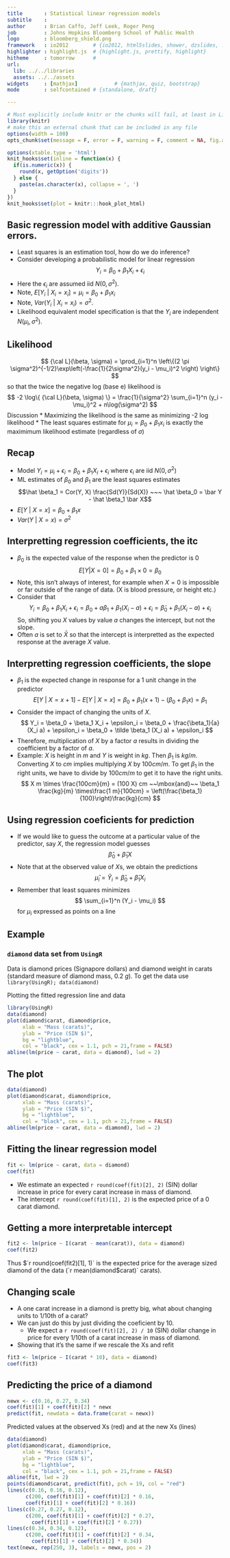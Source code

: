 ```yaml
---
title       : Statistical linear regression models
subtitle    : 
author      : Brian Caffo, Jeff Leek, Roger Peng
job         : Johns Hopkins Bloomberg School of Public Health
logo        : bloomberg_shield.png
framework   : io2012        # {io2012, html5slides, shower, dzslides, ...}
highlighter : highlight.js  # {highlight.js, prettify, highlight}
hitheme     : tomorrow      # 
url:
  lib: ../../libraries
  assets: ../../assets
widgets     : [mathjax]            # {mathjax, quiz, bootstrap}
mode        : selfcontained # {standalone, draft}

---
```

```r
# Must explicitly include knitr or the chunks will fail, at least in Linux
library(knitr)
# make this an external chunk that can be included in any file
options(width = 100)
opts_chunk$set(message = F, error = F, warning = F, comment = NA, fig.align = 'center', dpi = 100, tidy = F, cache.path = '.cache/', fig.path = 'fig/')

options(xtable.type = 'html')
knit_hooks$set(inline = function(x) {
  if(is.numeric(x)) {
    round(x, getOption('digits'))
  } else {
    paste(as.character(x), collapse = ', ')
  }
})
knit_hooks$set(plot = knitr:::hook_plot_html)
```
## Basic regression model with additive Gaussian errors.
* Least squares is an estimation tool, how do we do inference?
* Consider developing a probabilistic model for linear regression
$$
Y_i = \beta_0 + \beta_1 X_i + \epsilon_{i}
$$
* Here the $\epsilon_{i}$ are assumed iid $N(0, \sigma^2)$. 
* Note, $E[Y_i ~|~ X_i = x_i] = \mu_i = \beta_0 + \beta_1 x_i$
* Note, $Var(Y_i ~|~ X_i = x_i) = \sigma^2$.
* Likelihood equivalent model specification is that the $Y_i$ are independent $N(\mu_i, \sigma^2)$.


## Likelihood
$$
{\cal L}(\beta, \sigma)
= \prod_{i=1}^n \left\{(2 \pi \sigma^2)^{-1/2}\exp\left(-\frac{1}{2\sigma^2}(y_i - \mu_i)^2 \right) \right\}
$$
so that the twice the negative log (base e) likelihood is
$$
-2 \log\{ {\cal L}(\beta, \sigma) \}
= \frac{1}{\sigma^2} \sum_{i=1}^n (y_i - \mu_i)^2 + n\log(\sigma^2)
$$
Discussion
* Maximizing the likelihood is the same as minimizing -2 log likelihood
* The least squares estimate for $\mu_i = \beta_0 + \beta_1 x_i$ is exactly the maximimum likelihood estimate (regardless of $\sigma$)


## Recap
* Model $Y_i =  \mu_i + \epsilon_i = \beta_0 + \beta_1 X_i + \epsilon_i$ where $\epsilon_i$ are iid $N(0, \sigma^2)$
* ML estimates of $\beta_0$ and $\beta_1$ are the least squares estimates
  $$\hat \beta_1 = Cor(Y, X) \frac{Sd(Y)}{Sd(X)} ~~~ \hat \beta_0 = \bar Y - \hat \beta_1 \bar X$$
* $E[Y ~|~ X = x] = \beta_0 + \beta_1 x$
* $Var(Y ~|~ X = x) = \sigma^2$


## Interpretting regression coefficients, the itc
* $\beta_0$ is the expected value of the response when the predictor is 0
$$
E[Y | X = 0] =  \beta_0 + \beta_1 \times 0 = \beta_0
$$
* Note, this isn't always of interest, for example when $X=0$ is impossible or far outside of the range of data. (X is blood pressure, or height etc.) 
* Consider that 
$$
Y_i = \beta_0 + \beta_1 X_i + \epsilon_i
= \beta_0 + a \beta_1 + \beta_1 (X_i - a) + \epsilon_i
= \tilde \beta_0 + \beta_1 (X_i - a) + \epsilon_i
$$
So, shifting you $X$ values by value $a$ changes the intercept, but not the slope. 
* Often $a$ is set to $\bar X$ so that the intercept is interpretted as the expected response at the average $X$ value.


## Interpretting regression coefficients, the slope
* $\beta_1$ is the expected change in response for a 1 unit change in the predictor
$$
E[Y ~|~ X = x+1] - E[Y ~|~ X = x] =
\beta_0 + \beta_1 (x + 1) - (\beta_0 + \beta_1 x ) = \beta_1
$$
* Consider the impact of changing the units of $X$. 
$$
Y_i = \beta_0 + \beta_1 X_i + \epsilon_i
= \beta_0 + \frac{\beta_1}{a} (X_i a) + \epsilon_i
= \beta_0 + \tilde \beta_1 (X_i a) + \epsilon_i
$$
* Therefore, multiplication of $X$ by a factor $a$ results in dividing the coefficient by a factor of $a$. 
* Example: $X$ is height in $m$ and $Y$ is weight in $kg$. Then $\beta_1$ is $kg/m$. Converting $X$ to $cm$ implies multiplying $X$ by $100 cm/m$. To get $\beta_1$ in the right units, we have to divide by $100 cm /m$ to get it to have the right units. 
$$
X m \times \frac{100cm}{m} = (100 X) cm
~~\mbox{and}~~
\beta_1 \frac{kg}{m} \times\frac{1 m}{100cm} = 
\left(\frac{\beta_1}{100}\right)\frac{kg}{cm}
$$


## Using regression coeficients for prediction
* If we would like to guess the outcome at a particular
  value of the predictor, say $X$, the regression model guesses
  $$
  \hat \beta_0 + \hat \beta_1 X
  $$
* Note that at the observed value of $X$s, we obtain the
  predictions
  $$
  \hat \mu_i = \hat Y_i = \hat \beta_0 + \hat \beta_1 X_i
  $$
* Remember that least squares minimizes 
$$
\sum_{i=1}^n (Y_i - \mu_i)
$$
for $\mu_i$ expressed as points on a line


## Example
### `diamond` data set from `UsingR` 
Data is diamond prices (Signapore dollars) and diamond weight
in carats (standard measure of diamond mass, 0.2 $g$). To get the data use `library(UsingR); data(diamond)`

Plotting the fitted regression line and data
```r
library(UsingR)
data(diamond)
plot(diamond$carat, diamond$price,  
     xlab = "Mass (carats)", 
     ylab = "Price (SIN $)", 
     bg = "lightblue", 
     col = "black", cex = 1.1, pch = 21,frame = FALSE)
abline(lm(price ~ carat, data = diamond), lwd = 2)
```


## The plot
```r
data(diamond)
plot(diamond$carat, diamond$price,  
     xlab = "Mass (carats)", 
     ylab = "Price (SIN $)", 
     bg = "lightblue", 
     col = "black", cex = 1.1, pch = 21,frame = FALSE)
abline(lm(price ~ carat, data = diamond), lwd = 2)
```


## Fitting the linear regression model
```r
fit <- lm(price ~ carat, data = diamond)
coef(fit)
```

* We estimate an expected `r round(coef(fit)[2], 2)` (SIN) dollar increase in price for every carat increase in mass of diamond.
* The intercept `r round(coef(fit)[1], 2)` is the expected price
  of a 0 carat diamond.


## Getting a more interpretable intercept
```r
fit2 <- lm(price ~ I(carat - mean(carat)), data = diamond)
coef(fit2)
```

Thus $`r round(coef(fit2)[1], 1)` is the expected price for 
the average sized diamond of the data (`r mean(diamond$carat)` carats).


## Changing scale
* A one carat increase in a diamond is pretty big, what about
  changing units to 1/10th of a carat? 
* We can just do this by just dividing the coeficient by 10.
  * We expect  a `r round(coef(fit)[2], 2) / 10` (SIN) dollar   change in price for every 1/10th of a carat increase in mass of diamond.
* Showing that it's the same if we rescale the Xs and refit
```r
fit3 <- lm(price ~ I(carat * 10), data = diamond)
coef(fit3)
```


## Predicting the price of a diamond
```r
newx <- c(0.16, 0.27, 0.34)
coef(fit)[1] + coef(fit)[2] * newx
predict(fit, newdata = data.frame(carat = newx))
```


Predicted values at the observed Xs (red)
and at the new Xs (lines)
```r
data(diamond)
plot(diamond$carat, diamond$price,  
     xlab = "Mass (carats)", 
     ylab = "Price (SIN $)", 
     bg = "lightblue", 
     col = "black", cex = 1.1, pch = 21,frame = FALSE)
abline(fit, lwd = 2)
points(diamond$carat, predict(fit), pch = 19, col = "red")
lines(c(0.16, 0.16, 0.12), 
      c(200, coef(fit)[1] + coef(fit)[2] * 0.16,
      coef(fit)[1] + coef(fit)[2] * 0.16))
lines(c(0.27, 0.27, 0.12), 
      c(200, coef(fit)[1] + coef(fit)[2] * 0.27,
        coef(fit)[1] + coef(fit)[2] * 0.27))
lines(c(0.34, 0.34, 0.12), 
      c(200, coef(fit)[1] + coef(fit)[2] * 0.34,
        coef(fit)[1] + coef(fit)[2] * 0.34))
text(newx, rep(250, 3), labels = newx, pos = 2)
```

